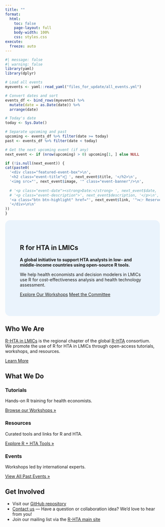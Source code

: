 ```yaml
---
title: ""
format:
  html:
    toc: false
    page-layout: full
    body-width: 100%  
    css: styles.css
execute:
  freeze: auto
---
```


```r
#| message: false
#| warning: false
library(yaml)
library(dplyr)

# Load all events
myevents <- yaml::read_yaml("files_for_update/all_events.yml")

# Convert dates and sort
events_df <- bind_rows(myevents) %>%
  mutate(date = as.Date(date)) %>%
  arrange(date)

# Today's date
today <- Sys.Date()

# Separate upcoming and past
upcoming <- events_df %>% filter(date >= today)
past <- events_df %>% filter(date < today)

# Get the next upcoming event (if any)
next_event <- if (nrow(upcoming) > 0) upcoming[1, ] else NULL

if (!is.null(next_event)) {
cat(paste0(
  '<div class="featured-event-box">\n',
  '<h2 class="event-title">🚨 ', next_event$title, '</h2>\n',
  '<img src="', next_event$image, '" class="event-banner"/>\n',
  
  # '<p class="event-date"><strong>Date:</strong> ', next_event$date, '</p>\n',
  # '<p class="event-description">', next_event$description, '</p>\n',
  '<a class="btn btn-highlight" href="', next_event$link, '">👉 Reserve Your Spot</a>\n',
  '</div>\n\n'
))
}
```

::: {.hero style="background-color:#eaf3fc; padding: 3rem; border-radius: 16px; text-align: left;"}
# R for HTA in LMICs

**A global initiative to support HTA analysts in low- and middle-income countries using open-source R tools.**

We help health economists and decision modelers in LMICs use R for cost-effectiveness analysis and health technology assessment.

[Explore Our Workshops](workshops.qmd){.btn .btn-primary} [Meet the Committee](commitee.qmd){.btn .btn-outline}
:::

::: section-box
## Who We Are {.section-title}

[R-HTA in LMICs](about.qmd) is the regional chapter of the global [R-HTA](https://r-hta.org/) consortium.\
We promote the use of R for HTA in LMICs through open-access tutorials, workshops, and resources.

[Learn More](about.qmd)
:::

:::::::::: section-box
## What We Do {.section-title}

::::::::: card-grid
:::: card
<h3>Tutorials</h3>

Hands-on R training for health economists.

::: past-events-link
<a href="workshops.qmd">Browse our Workshops » </a>
:::
::::

:::: card
<h3>Resources</h3>

Curated tools and links for R and HTA.

::: past-events-link
<a href="resrcs.qmd"> Explore R + HTA Tools »</a>
:::
::::

:::: card
<h3>Events</h3>

Workshops led by international experts.

::: past-events-link
<a href="past-events.qmd">View All Past Events »</a>
:::
::::
:::::::::
::::::::::

::: section-box
## Get Involved {.section-title}

-   Visit our [GitHub repository](https://github.com/R-HTA-in-LMICs)
-   [Contact us](contact.qmd) — Have a question or collaboration idea? We’d love to hear from you!
-   Join our mailing list via the [R-HTA main site](https://r-hta.org/)
:::



```{=html}
<style>
  .featured-event-box {
  background-color: #fff8e1;
  border-left: 6px solid #ff9800;
  padding: 1.5rem;
  margin-bottom: 2rem;
  border-radius: 10px;
  box-shadow: 0 4px 12px rgba(0,0,0,0.1);
  animation: fadeIn 0.8s ease-in;
  text-align: center;
}

/* Make image more prominent */
.event-banner {
  width: 100%;
  max-height: 500px;
  object-fit: contain; 
  border-radius: 8px;
  margin: 0 auto 1rem auto;
  display: block;
}

/* Smaller title */
.event-title {
  font-size: 1.4rem;
  font-weight: 600;
  color: #333;
  margin: 0.5rem 0;
}

/* Date formatting */
.event-date {
  font-size: 0.95rem;
  color: #555;
  margin-bottom: 1rem;
}

/* Description */
.event-description {
  font-size: 1rem;
  color: #444;
  margin-bottom: 1.5rem;
}

.featured-event-box .btn {
  align-self: flex-end;
  background-color: #ff9800;
  color: white;
  padding: 0.75rem 1.5rem;  /* Bigger padding */
  font-size: 1.1rem;         /* Bigger text */
  border-radius: 8px;        /* Softer edges */
  text-decoration: none;
  font-weight: bold;
  box-shadow: 0 4px 8px rgba(0, 0, 0, 0.15); /* Nice subtle shadow */
  transition: background-color 0.3s ease, transform 0.2s ease;
   
}

.featured-event-box .btn:hover {
  background-color: #e68900;
  transform: scale(1.05);  /* Slight zoom effect on hover */
}

</style>
```
